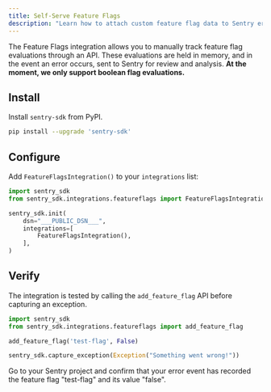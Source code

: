```yaml
---
title: Self-Serve Feature Flags
description: "Learn how to attach custom feature flag data to Sentry error events."
---
```


<PlatformContent includePath="feature-flags/prerelease-alert" />

The Feature Flags integration allows you to manually track feature flag evaluations through an API. These evaluations are held in memory, and in the event an error occurs, sent to Sentry for review and analysis.
**At the moment, we only support boolean flag evaluations.**

## Install

Install `sentry-sdk` from PyPI.

```bash
pip install --upgrade 'sentry-sdk'
```

## Configure

Add `FeatureFlagsIntegration()` to your `integrations` list:

```python
import sentry_sdk
from sentry_sdk.integrations.featureflags import FeatureFlagsIntegration

sentry_sdk.init(
    dsn="___PUBLIC_DSN___",
    integrations=[
        FeatureFlagsIntegration(),
    ],
)
```

## Verify

The integration is tested by calling the `add_feature_flag` API before capturing an exception.

```python
import sentry_sdk
from sentry_sdk.integrations.featureflags import add_feature_flag

add_feature_flag('test-flag', False)

sentry_sdk.capture_exception(Exception("Something went wrong!"))
```

Go to your Sentry project and confirm that your error event has recorded the feature flag "test-flag" and its value "false".

<PlatformContent includePath="feature-flags/next-steps" />
